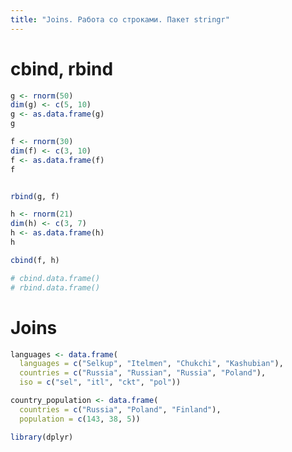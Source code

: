 ```yaml
---
title: "Joins. Работа со строками. Пакет stringr"
---
```

# cbind, rbind

```r
g <- rnorm(50)
dim(g) <- c(5, 10)
g <- as.data.frame(g)
g

f <- rnorm(30)
dim(f) <- c(3, 10)
f <- as.data.frame(f)
f


rbind(g, f)

h <- rnorm(21)
dim(h) <- c(3, 7)
h <- as.data.frame(h)
h

cbind(f, h)

# cbind.data.frame()
# rbind.data.frame()
```

# Joins
```r
languages <- data.frame(
  languages = c("Selkup", "Itelmen", "Chukchi", "Kashubian"),
  countries = c("Russia", "Russian", "Russia", "Poland"),
  iso = c("sel", "itl", "ckt", "pol"))

country_population <- data.frame(
  countries = c("Russia", "Poland", "Finland"),
  population = c(143, 38, 5))

library(dplyr)

```

